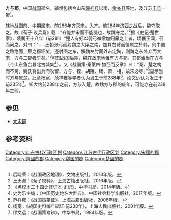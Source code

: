 '''方与郡'''，中国[[战国|战国]]郡名，辖境包括今山东[[嘉祥县|嘉祥县]]以南、[[金乡县|金乡县]]等地，及江苏[[丰县|丰县]]一带<ref>后晓荣：《战国政区地理》，文物出版社，2013年版。</ref>。

辖地战国前、中期属宋。前286年齐灭宋，入齐。前284年[[济西之战|济西之战]]后，魏夺取之。故《荀子·议兵篇》载：“齐能并宋而不能凝也，故魏夺之。”<ref>王天海：《荀子校释》，上海古籍出版社，2016年版。</ref>据《史记·楚世家》，顷襄王十八年（前281）“楚人有好以弱弓微缴加归雁之上者，顷襄王闻，召而问之。对曰：‘……王朝张弓而射魏之大梁之南，加其右臂而径属之於韩，则中国之路绝而上蔡之郡坏矣。还射圉之东，解魏左肘而外击定陶，则魏之东外弃而大宋、方与二郡者举矣。”<ref>《点校本二十四史修订本·史记》，中华书局，2014年版。</ref>可知战国后期，魏在故宋地置有方与郡。其郡治当在方与（今山东鱼台县北古城集<ref>史为乐主编：《中国历史地名大辞典》，中国社会科学出版社，2017年版。</ref>）。又《战国策·秦策四·物至而反章》曰：“秦、楚之构而不离，魏氏将出兵而攻留、方与、铚、胡陵、砀、萧、相，故宋必尽。”<ref>范祥雍：《战国策笺证》，上海古籍出版社，2006年版。</ref>显示当时方与属楚。此章杨宽、范祥雍等学者认为发生于前238年<ref>杨宽：《战国史料编年辑证·前238年》，上海人民出版社，2001年版。</ref>，缪文远认为发生于前235年<ref>缪文远：《战国策考辨》，中华书局，1984年版。</ref>。知大约前238年之前，方与入楚，故魏方与郡的废年，可能亦在前238年之前。

== 参见 ==
*[[大宋郡|大宋郡]]

== 参考资料 ==
<references/>

[[Category:山东古代行政区划|Category:山东古代行政区划]]
[[Category:江苏古代行政区划|Category:江苏古代行政区划]]
[[Category:宋國的郡|Category:宋國的郡]]
[[Category:齊國的郡|Category:齊國的郡]]
[[Category:魏国的郡|Category:魏国的郡]]
[[Category:楚國的郡|Category:楚國的郡]]
